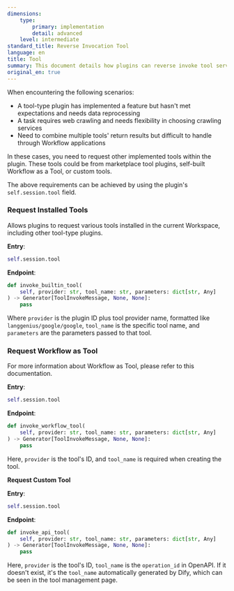 ```yaml
---
dimensions:
    type:
        primary: implementation
        detail: advanced
    level: intermediate
standard_title: Reverse Invocation Tool
language: en
title: Tool
summary: This document details how plugins can reverse invoke tool services in the Dify platform. It covers three different types of tool invocation methods - calling installed tools (Built-in Tool), calling Workflow as Tool, and calling custom tools (Custom Tool). Each invocation method includes corresponding entry points and interface parameter descriptions.
original_en: true
---
```


When encountering the following scenarios:

* A tool-type plugin has implemented a feature but hasn't met expectations and needs data reprocessing
* A task requires web crawling and needs flexibility in choosing crawling services
* Need to combine multiple tools' return results but difficult to handle through Workflow applications

In these cases, you need to request other implemented tools within the plugin. These tools could be from marketplace tool plugins, self-built Workflow as a Tool, or custom tools.

The above requirements can be achieved by using the plugin's `self.session.tool` field.

### **Request Installed Tools**

Allows plugins to request various tools installed in the current Workspace, including other tool-type plugins.

**Entry**:

```python
self.session.tool
```

**Endpoint**:

```python
def invoke_builtin_tool(
    self, provider: str, tool_name: str, parameters: dict[str, Any]
) -> Generator[ToolInvokeMessage, None, None]:
    pass
```

Where `provider` is the plugin ID plus tool provider name, formatted like `langgenius/google/google`, `tool_name` is the specific tool name, and `parameters` are the parameters passed to that tool.

### **Request Workflow as Tool**

For more information about Workflow as Tool, please refer to this documentation.

**Entry**:

```python
self.session.tool
```

**Endpoint**:

```python
def invoke_workflow_tool(
    self, provider: str, tool_name: str, parameters: dict[str, Any]
) -> Generator[ToolInvokeMessage, None, None]:
    pass
```

Here, `provider` is the tool's ID, and `tool_name` is required when creating the tool.

**Request Custom Tool**

**Entry**:

```python
self.session.tool
```

**Endpoint**:

```python
def invoke_api_tool(
    self, provider: str, tool_name: str, parameters: dict[str, Any]
) -> Generator[ToolInvokeMessage, None, None]:
    pass
```

Here, `provider` is the tool's ID, `tool_name` is the `operation_id` in OpenAPI. If it doesn't exist, it's the `tool_name` automatically generated by Dify, which can be seen in the tool management page.


